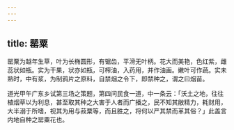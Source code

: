 ```yaml
---
---
---
```

title: 罂粟
---



罂粟为越年生草，叶为长椭圆形，有锯齿，平滑无叶柄。花大而美艳，色红紫，雌蕊状如瓶。实为干果，状亦如瓶，可榨油，入药用，并作油画。嫩叶可作蔬。实未熟时，中有浆，为制鸦片之原料，自禁烟之令下，即禁种之，谓之曰烟苗。

道光甲午广东乡试第三场之策题，第四问民食一道，中一条云：「沃土之地，往往植烟草以为利息，甚至取其种之大害于人者而广播之，民不知其敝精力，耗财用，大半溺于所嗜，视其为用与菽粟等，而且胜之，将何以严其禁而革其俗？」此盖言内地自种之罂粟花也。